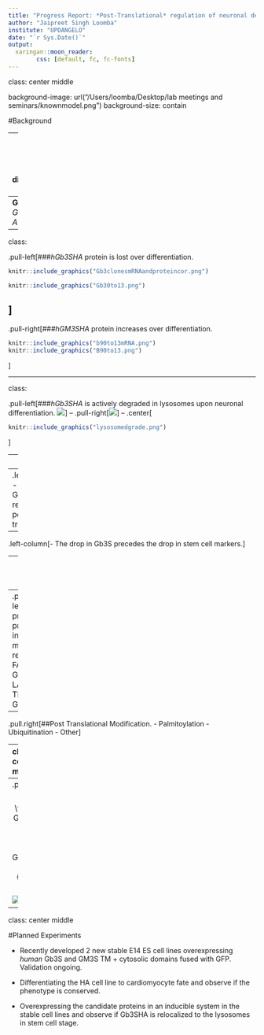 ```yaml
---
title: "Progress Report: *Post-Translational* regulation of neuronal development"
author: "Jaipreet Singh Loomba"
institute: "UPDANGELO"
date: "`r Sys.Date()`"
output:
  xaringan::moon_reader:
        css: [default, fc, fc-fonts]
---
```


class: center middle

background-image: url("/Users/loomba/Desktop/lab meetings and seminars/knownmodel.png")
background-size: contain

#Background

--
*Globo*-to-*Ganglio* switch over neuronal differentiation.
<br>
<br>
--
**Gb3** inhibits *GM3S* via *AUTS2*

---
class: 

.pull-left[###*hGb3SHA* protein is lost over differentiation.

```r
knitr::include_graphics("Gb3clonesmRNAandproteincor.png")
```

```r
knitr::include_graphics("Gb30to13.png")
```
]
--
.pull-right[###*hGM3SHA* protein increases over differentiation.

```r
knitr::include_graphics("b90to13mRNA.png")
knitr::include_graphics("B90to13.png")
```
]

---

class:

.pull-left[###*hGb3SHA* is actively degraded in lysosomes upon neuronal differentiation.
![](tuj1haME.png)]
--
.pull-right[![](gb3BAFALLN.png)]
--
.center[
```r
knitr::include_graphics("lysosomedgrade.png")
```

]

---
class: left

background-image: url("/Users/loomba/Desktop/lab meetings and seminars/Working model.png")
background-size: contain

# Working Model

--
.left-column[
- Gb3S and GM3S are regulated post-tranlationally.]

--
.left-column[- The drop in Gb3S precedes the drop in stem cell markers.]

---
class: center middle

--
.pull-left[##Direct protein-protein interaction mediated regulation.
- FAIM2
- GRINA
- LAPTM4A
- TM9SF2
- GOLPH3]

--
.pull.right[##Post Translational Modification.
- Palmitoylation
- Ubiquitination
- Other]

---
class: center middle 

##Bait-Fishing experiment with cytosolic tails.

.pull-left[
![](enzymestrucandloc.png)
```r
knitr::include_graphics("escrt.png")
```
]

--
.pull-right[
$$FC =  \frac {TSN Gb3S(\frac {Day13}{Day0})}{{TSN GM3S(\frac {Day13}{Day0})}} $$
![](escrtscatter.png)]

---
class: center middle

#Planned Experiments

- Recently developed 2 new stable E14 ES cell lines overexpressing *human* Gb3S and GM3S TM + cytosolic domains fused with GFP. Validation ongoing.

- Differentiating the HA cell line to cardiomyocyte fate and observe if the phenotype is conserved. 

- Overexpressing the candidate proteins in an inducible system in the stable cell lines and observe if Gb3SHA is relocalized to the lysosomes in stem cell stage.


